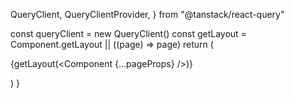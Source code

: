   QueryClient,
  QueryClientProvider,
} from "@tanstack/react-query"

  const queryClient = new QueryClient()
  const getLayout = Component.getLayout || ((page) => page)
  return (
    <main>
      <QueryClientProvider client={queryClient}>
        {getLayout(<Component {...pageProps} />)}
        <ReactQueryDevtools initialIsOpen={false} />
        <Analytics />
      </QueryClientProvider>
    </main>

) }
